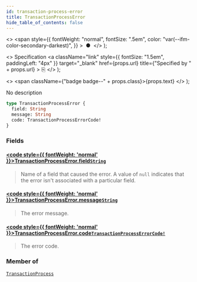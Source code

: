 ```yaml
---
id: transaction-process-error
title: TransactionProcessError
hide_table_of_contents: false
---
```


  <>
    <span
      style={{
        fontWeight: "normal",
        fontSize: ".5em",
        color: "var(--ifm-color-secondary-darkest)",
      }}
    >
      &nbsp;●&nbsp;
    </span>
  </>
);

  <>
    Specification
    <a
      className="link"
      style={{ fontSize: "1.5em", paddingLeft: "4px" }}
      target="\_blank"
      href={props.url}
      title={"Specified by " + props.url}
    >
      ⎘
    </a>
  </>
);

  <>
    <span className={"badge badge--" + props.class}>{props.text}</span>
  </>
);

No description

```graphql
type TransactionProcessError {
  field: String
  message: String
  code: TransactionProcessErrorCode!
}
```

### Fields

#### [<code style={{ fontWeight: 'normal' }}>TransactionProcessError.<b>field</b></code>](#)<Bullet />[`String`](../../../api-reference/miscellaneous/scalars/string) <Badge class="secondary" text="scalar"/> <Badge class="secondary" text="miscellaneous"/>

> Name of a field that caused the error. A value of `null` indicates that the error isn't associated with a particular field.

#### [<code style={{ fontWeight: 'normal' }}>TransactionProcessError.<b>message</b></code>](#)<Bullet />[`String`](../../../api-reference/miscellaneous/scalars/string) <Badge class="secondary" text="scalar"/> <Badge class="secondary" text="miscellaneous"/>

> The error message.

#### [<code style={{ fontWeight: 'normal' }}>TransactionProcessError.<b>code</b></code>](#)<Bullet />[`TransactionProcessErrorCode!`](../../../api-reference/payments/enums/transaction-process-error-code) <Badge class="secondary" text="non-null"/> <Badge class="secondary" text="enum"/> <Badge class="secondary" text="payments"/>

> The error code.

### Member of

[`TransactionProcess`](../../../api-reference/payments/objects/transaction-process) <Badge class="secondary" text="object"/>
